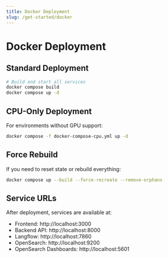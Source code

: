 ```yaml
---
title: Docker Deployment
slug: /get-started/docker
---
```


# Docker Deployment

## Standard Deployment

```bash
# Build and start all services
docker compose build
docker compose up -d
```

## CPU-Only Deployment

For environments without GPU support:

```bash
docker compose -f docker-compose-cpu.yml up -d
```

## Force Rebuild

If you need to reset state or rebuild everything:

```bash
docker compose up --build --force-recreate --remove-orphans
```

## Service URLs

After deployment, services are available at:

- Frontend: http://localhost:3000
- Backend API: http://localhost:8000
- Langflow: http://localhost:7860
- OpenSearch: http://localhost:9200
- OpenSearch Dashboards: http://localhost:5601
